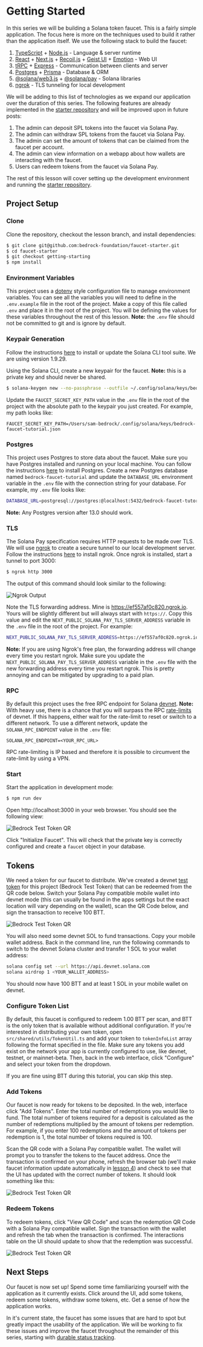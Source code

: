 
# Getting Started

<IncompleteCallout />

In this series we will be building a Solana token faucet. This is a fairly simple application. The focus here is more on the techniques used to build it rather than the application itself. We use the following stack to build the faucet:
1. [TypeScript](https://github.com/microsoft/TypeScript) + [Node.js](https://nodejs.org/en/) - Language & server runtime
2. [React](https://reactjs.org/) + [Next.js](https://nextjs.org/) + [Recoil.js](https://recoiljs.org/) + [Geist UI](https://geist-ui.dev/en-us) + [Emotion](https://emotion.sh/docs/@emotion/styled) - Web UI
3. [tRPC](https://trpc.io/) + [Express](https://expressjs.com/) - Communication between clients and server
4. [Postgres](https://github.com/postgres/postgres) + [Prisma](https://www.prisma.io/) - Database & ORM
5. [@solana/web3.js](https://github.com/solana-labs/solana-web3.js/) + [@solana/pay](https://github.com/solana-labs/solana-pay) - Solana libraries
7. [ngrok](https://ngrok.com/) - TLS tunneling for local development

We will be adding to this list of technologies as we expand our application over the duration of this series. The following features are already implemented in the [starter repository](https://github.com/bedrock-foundation/faucet-starter) and will be improved upon in future posts:


1. The admin can deposit SPL tokens into the faucet via Solana Pay.
2. The admin can withdraw SPL tokens from the faucet via Solana Pay.
3. The admin can set the amount of tokens that can be claimed from the faucet per account.
4. The admin can view information on a webapp about how wallets are interacting with the faucet.
5. Users can redeem tokens from the faucet via Solana Pay.

The rest of this lesson will cover setting up the development environment and running the [starter repository](https://github.com/bedrock-foundation/faucet-starter).

## Project Setup

### Clone

Clone the repository, checkout the lesson branch, and install dependencies:
 ```bash
 $ git clone git@github.com:bedrock-foundation/faucet-starter.git
 $ cd faucet-starter
 $ git checkout getting-starting
 $ npm install
 ```

 ### Environment Variables
 This project uses a [dotenv](https://nextjs.org/docs/basic-features/environment-variables) style configuration file to manage environment variables. You can see all the variables you will need to define in the `.env.example` file in the root of the project. Make a copy of this file called `.env` and place it in the root of the project. You will be defining the values for these variables throughout the rest of this lesson. **Note:** the `.env` file should not be committed to git and is ignore by default.
 

 ### Keypair Generation
Follow the instructions [here](https://docs.solana.com/cli/install-solana-cli-tools) to install or update the Solana CLI tool suite. We are using version 1.9.29.

Using the Solana CLI, create a new keypair for the faucet. **Note:** this is a private key and should never be shared.
 ```bash
 $ solana-keygen new --no-passphrase --outfile ~/.config/solana/keys/bedrock-faucet-tutorial.json
 ```
Update the `FAUCET_SECRET_KEY_PATH` value in the `.env` file in the root of the project with the absolute path to the keypair you just created. For example, my path looks like:
 ``` 
 FAUCET_SECRET_KEY_PATH=/Users/sam-bedrock/.config/solana/keys/bedrock-faucet-tutorial.json
 ```

 ### Postgres

 This project uses Postgres to store data about the faucet. Make sure you have Postgres installed and running on your local machine. You can follow the instructions [here](https://www.postgresql.org/download/) to install Postgres. 
 Create a new Postgres database named `bedrock-faucet-tutorial` and update the `DATABASE_URL` 
 environment variable in the `.env` file with the connection string for your database. For example, my `.env` file looks like:

 ```bash
 DATABASE_URL=postgresql://postgres:@localhost:5432/bedrock-faucet-tutorial
 ```

 **Note:** Any Postgres version after 13.0 should work. 

 ### TLS

 The Solana Pay specification requires HTTP requests to be made over TLS. We will use [ngrok](https://ngrok.com/) to create a secure tunnel to our local development server. Follow the instructions [here](https://ngrok.com/download) to install ngrok. Once ngrok is installed, start a tunnel to port 3000: 

 ```bash
 $ ngrok http 3000
 ```

 The output of this command should look similar to the following:

![Ngrok Output](../../../public/images/2-getting-started/start-ngrok.png)

Note the TLS forwarding address. Mine is https://ef557af0c820.ngrok.io. Yours will be slightly different but will always start with `https://`. Copy this value and edit the `NEXT_PUBLIC_SOLANA_PAY_TLS_SERVER_ADDRESS` variable in the `.env` file in the root of the project. For example:

```bash
NEXT_PUBLIC_SOLANA_PAY_TLS_SERVER_ADDRESS=https://ef557af0c820.ngrok.io
```

**Note:** If you are using Ngrok's free plan, the forwarding address will change every time you restart ngrok. Make sure you update the `NEXT_PUBLIC_SOLANA_PAY_TLS_SERVER_ADDRESS` variable in the `.env` file with the new forwarding address every time you restart ngrok. This is pretty annoying and can be mitigated by upgrading to a paid plan.

 ### RPC

By default this project uses the free  RPC endpoint for Solana [devnet](https://docs.solana.com/clusters#devnet). 
**Note:** With heavy use, there is a chance that you will surpass the RPC [rate-limits](https://docs.solana.com/cluster/rpc-endpoints) of devnet. 
If this happens, either wait for the rate-limit to reset or switch to a different network.
To use a different network, update the `SOLANA_RPC_ENDPOINT` value in the `.env` file:

 ``` 
 SOLANA_RPC_ENDPOINT=<YOUR_RPC_URL>
 ```
 
 RPC rate-limiting is IP based and therefore it is possible to circumvent the rate-limit by using a VPN.

 ### Start

 Start the application in development mode:
 ```bash
 $ npm run dev
 ```
 Open http://localhost:3000 in your web browser. You should see the following view:

 ![Bedrock Test Token QR](../../../public/images/2-getting-started/initialize-faucet.png)

 Click "Initialize Faucet". This will check that the private key is correctly configured and create a `faucet` object in your database.


## Tokens

We need a token for our faucet to distribute. We've created a devnet [test token](https://solscan.io/token/74gzSTeGPaMhjD3L4pDFrbxuzUmaugp4mcC6uPFLCirx?cluster=devnet) 
for this project (Bedrock Test Token) that can be redeemed 
from the QR code below. Switch your Solana Pay compatible mobile wallet into devnet mode (this can usually be found in the apps settings but the exact location will vary depending on the wallet),
scan the QR Code below, and sign the transaction to receive 100 BTT.

![Bedrock Test Token QR](../../../public/images/2-getting-started/test-token-qr.png)

You will also need some devnet SOL to fund transactions. Copy your mobile wallet address. 
Back in the command line, run the following commands to switch to the devnet Solana cluster and transfer 1 SOL to your wallet address:

```bash
solana config set --url https://api.devnet.solana.com
solana airdrop 1 <YOUR_WALLET_ADDRESS>
```

You should now have 100 BTT and at least 1 SOL in your mobile wallet on devnet.

### Configure Token List

By default, this faucet is configured to redeem 1.00 BTT per scan, and BTT is the only token that is available without additional configuration. 
If you're interested in distributing your own token, open `src/shared/utils/TokenUtil.ts` and add your token to `tokenInfoList` array 
following the format specified in the file. Make sure any tokens you add exist on the network your app is currently configured to use, like devnet, testnet, or mainnet-beta.
Then, back in the web interface, click "Configure" and select your token from the dropdown.

If you are fine using BTT during this tutorial, you can skip this step.

### Add Tokens
Our faucet is now ready for tokens to be deposited. In the web, interface click "Add Tokens". Enter the total number of redemptions 
you would like to fund. The total number of tokens required for a deposit is calculated as the number of redemptions multiplied by the amount of tokens per redemption.
 For example, if you enter 100 redemptions and the amount of tokens per redemption is 1, the total number of tokens required is 100. 

Scan the QR code with a Solana Pay compatible wallet. The wallet will prompt you to transfer the tokens 
to the faucet address. Once the transaction is confirmed on your phone, refresh the browser tab (we'll make faucet information update automatically in 
[lesson 4](/solana-pay/real-time-updates)) and check to see that the UI has updated with the correct number of tokens. It should look 
something like this:

![Bedrock Test Token QR](../../../public/images/2-getting-started/add-tokens.png)

### Redeem Tokens

To redeem tokens, click "View QR Code" and scan the redemption QR Code with a Solana Pay compatible wallet. Sign the transaction with the wallet and 
refresh the tab when the transaction is confirmed. The interactions table on the UI should update to show that the redemption was successful.

![Bedrock Test Token QR](../../../public/images/2-getting-started/first-redemption.png)


## Next Steps

Our faucet is now set up! Spend some time familiarizing yourself with the application as it currently exists. 
Click around the UI, add some tokens, redeem some tokens, withdraw some tokens, etc. Get a sense of how the application works.

In it's current state, the faucet has some issues that are hard to spot but greatly impact the usability of the application. We will be
working to fix these issues and improve the faucet throughout the remainder of this series, starting with [durable status tracking](/solana-pay/durable-tracking).